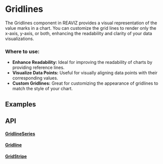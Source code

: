 
# Gridlines
The Gridlines component in REAVIZ provides a visual representation of the value marks in a chart. 
You can customize the grid lines to render only the x-axis, y-axis, or both, enhancing the readability and clarity of your data visualizations.

### Where to use:

- **Enhance Readability:** Ideal for improving the readability of charts by providing reference lines.
- **Visualize Data Points:** Useful for visually aligning data points with their corresponding values.
- **Custom Gridlines:** Great for customizing the appearance of gridlines to match the style of your chart.

## Examples
<Meta of={Stories} />
<ToggleCanvas of={Stories.YAxis} storybook="charts-area-chart-gridlines--y-axis" />

## API

#### [GridlineSeries](https://github.com/reaviz/reaviz/blob/master/src/common/Gridline/GridlineSeries.tsx)
<PropsTable name="GridlineSeries" />

#### [Gridline](https://github.com/reaviz/reaviz/blob/master/src/common/Gridline/Gridline.tsx)
<PropsTable name="Gridline" />

#### [GridStripe](https://github.com/reaviz/reaviz/blob/master/src/common/Gridline/GridStripe.tsx)
<PropsTable name="GridStripe" />
